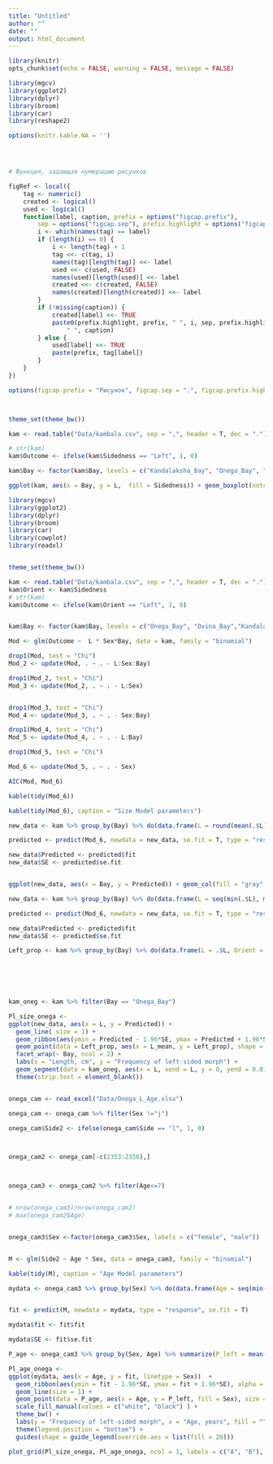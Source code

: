 ```yaml
---
title: "Untitled"
author: ""
date: ""
output: html_document
---
```


```r
library(knitr)
opts_chunk$set(echo = FALSE, warning = FALSE, message = FALSE)

```



```r
library(mgcv)
library(ggplot2)
library(dplyr)
library(broom)
library(car)
library(reshape2)

options(knitr.kable.NA = '')




# Функция, задающая нумерацию рисунков

figRef <- local({
    tag <- numeric()
    created <- logical()
    used <- logical()
    function(label, caption, prefix = options("figcap.prefix"), 
        sep = options("figcap.sep"), prefix.highlight = options("figcap.prefix.highlight")) {
        i <- which(names(tag) == label)
        if (length(i) == 0) {
            i <- length(tag) + 1
            tag <<- c(tag, i)
            names(tag)[length(tag)] <<- label
            used <<- c(used, FALSE)
            names(used)[length(used)] <<- label
            created <<- c(created, FALSE)
            names(created)[length(created)] <<- label
        }
        if (!missing(caption)) {
            created[label] <<- TRUE
            paste0(prefix.highlight, prefix, " ", i, sep, prefix.highlight, 
                " ", caption)
        } else {
            used[label] <<- TRUE
            paste(prefix, tag[label])
        }
    }
})

options(figcap.prefix = "Рисунок", figcap.sep = ".", figcap.prefix.highlight = "**")



theme_set(theme_bw())

kam <- read.table("Data/kambala.csv", sep = ",", header = T, dec = ".")

# str(kam)
kam$Outcome <- ifelse(kam$Sidedness == "Left", 1, 0)

kam$Bay <- factor(kam$Bay, levels = c("Kandalaksha_Bay", "Onega_Bay", "Dvina_Bay", "Mezen_Bay" ), labels = c("Kandalaksha Bay", "Onega Bay", "Dvina Bay", "Mezen Bay" ))

```





```r



ggplot(kam, aes(x = Bay, y = L,  fill = Sidedness)) + geom_boxplot(notch = T) + facet_wrap(~Sex) + scale_fill_manual(values = c("gray10", "gray80")) + theme(panel.grid = element_blank(), axis.text.x = element_text(angle = 30, vjust = 0.6)) + labs(x = "Bay", y = "Length, cm", fill = "Morph")
```







```r
library(mgcv)
library(ggplot2)
library(dplyr)
library(broom)
library(car)
library(cowplot)
library(readxl)


theme_set(theme_bw())

kam <- read.table("Data/kambala.csv", sep = ",", header = T, dec = ".")
kam$Orient <- kam$Sidedness
# str(kam)
kam$Outcome <- ifelse(kam$Orient == "Left", 1, 0)


kam$Bay <- factor(kam$Bay, levels = c("Onega_Bay", "Dvina_Bay","Kandalaksha_Bay", "Mezen_Bay" ))

```




```r

Mod <- glm(Outcome ~  L * Sex*Bay, data = kam, family = "binomial")

```



```r
drop1(Mod, test = "Chi")
Mod_2 <- update(Mod, . ~ . - L:Sex:Bay)

drop1(Mod_2, test = "Chi")
Mod_3 <- update(Mod_2, . ~ . - L:Sex)


drop1(Mod_3, test = "Chi")
Mod_4 <- update(Mod_3, . ~ . - Sex:Bay)

drop1(Mod_4, test = "Chi")
Mod_5 <- update(Mod_4, . ~ . - L:Bay)

drop1(Mod_5, test = "Chi")

Mod_6 <- update(Mod_5, . ~ . - Sex)

```



```r
AIC(Mod, Mod_6)

kable(tidy(Mod_6))

```

```r
kable(tidy(Mod_6), caption = "Size Model parameters")
```



```r

new_data <- kam %>% group_by(Bay) %>% do(data.frame(L = round(mean(.$L), 1)))

predicted <- predict(Mod_6, newdata = new_data, se.fit = T, type = "response")

new_data$Predicted <- predicted$fit
new_data$SE <- predicted$se.fit


ggplot(new_data, aes(x = Bay, y = Predicted)) + geom_col(fill = "gray", color = "gray10") + geom_errorbar(aes(ymin = Predicted - 1.96*SE, ymax = Predicted + 1.96*SE), width = 0.1) + geom_text(aes(y = Predicted - 1.96*SE -0.01, label = L)) + labs(y = "Probability of left-sided morph")


```




```r

new_data <- kam %>% group_by(Bay) %>% do(data.frame(L = seq(min(.$L), max(.$L), length.out = 100) )) %>% filter(Bay == "Onega_Bay")

predicted <- predict(Mod_6, newdata = new_data, se.fit = T, type = "response")

new_data$Predicted <- predicted$fit
new_data$SE <- predicted$se.fit

Left_prop <- kam %>% group_by(Bay) %>% do(data.frame(L = .$L, Orient = .$Orient, Size_class = cut_number(x = .$L, n = 25))) %>% group_by(Bay,Size_class) %>% summarise(L_mean = mean(L), Left_prop = mean(Orient == "Left"), N = n()) %>% filter(N>0)  %>% filter(Bay == "Onega_Bay")


  
  


kam_oneg <- kam %>% filter(Bay == "Onega_Bay")

Pl_size_onega <-
ggplot(new_data, aes(x = L, y = Predicted)) + 
  geom_line( size = 1) +  
  geom_ribbon(aes(ymin = Predicted - 1.96*SE, ymax = Predicted + 1.96*SE), alpha = 0.5 ) + 
  geom_point(data = Left_prop, aes(x = L_mean, y = Left_prop), shape = 21, size = 2, fill = "gray") + 
  facet_wrap(~ Bay, ncol = 2) +
  labs(x = "Length, cm", y = "Frequency of left-sided morph") +
  geom_segment(data = kam_oneg, aes(x = L, xend = L, y = 0, yend = 0.01)) +
  theme(strip.text = element_blank())



```








```r
onega_cam <- read_excel("Data/Onega_L_Age.xlsx")

onega_cam <- onega_cam %>% filter(Sex !="j")

onega_cam$Side2 <- ifelse(onega_cam$Side == "l", 1, 0)



onega_cam2 <- onega_cam[-c(2353:2356),]



onega_cam3 <- onega_cam2 %>% filter(Age<=7)


# nrow(onega_cam3)/nrow(onega_cam2)
# max(onega_cam2$Age)


onega_cam3$Sex <-factor(onega_cam3$Sex, labels = c("female", "male"))


M <- glm(Side2 ~ Age * Sex, data = onega_cam3, family = "binomial")

```





```r
kable(tidy(M), caption = "Age Model parameters")


```


```r

mydata <- onega_cam3 %>% group_by(Sex) %>% do(data.frame(Age = seq(min(.$Age), max(.$Age), length.out = 50)))


fit <- predict(M, newdata = mydata, type = "response", se.fit = T)

mydata$fit <- fit$fit

mydata$SE <- fit$se.fit

P_age <- onega_cam3 %>% group_by(Sex, Age) %>% summarize(P_left = mean(Side2 == 1), N = n())

Pl_age_onega <- 
ggplot(mydata, aes(x = Age, y = fit, linetype = Sex))  + 
  geom_ribbon(aes(ymin = fit - 1.96*SE, ymax = fit + 1.96*SE), alpha = 0.3) + 
  geom_line(size = 1) +
  geom_point(data = P_age, aes(x = Age, y = P_left, fill = Sex), size = 4, shape = 21, color = "black") +
  scale_fill_manual(values = c("white", "black") ) +
  theme_bw() +
  labs(y = "Frequency of left-sided morph", x = "Age, years", fill = "", linetype = "") +
  theme(legend.position = "bottom") +
  guides(shape = guide_legend(override.aes = list(fill = 20)))

```


```r


plot_grid(Pl_size_onega, Pl_age_onega, ncol = 1, labels = c("A", "B"), hjust = c(-5, -5) )

```



